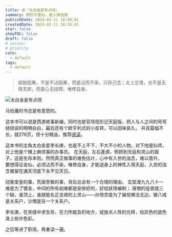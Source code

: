 ```yaml
---
title: 读『太白金星有点烦』
summary: 修的不是仙，是人情世故
publishDate: 2024-02-11 18:08:01
createdDate: 2024-02-11 10:34:42
star: false
showTOC: false
draft: false
# series:
# priority
cate:
  - default
tags:
  - default
---
```


> 超脱因果，不是不沾因果，而是沾而不染，只存己念；太上忘情，也不是无情无欲，而是心无挂碍，唯修自身。

![太白金星有点烦](/image/2024-02-11_00-00-00.jpg)

马伯庸的书总是有意思的。

这本书可以说是西游故事新编，同时也是官场现形记天庭版，把人与人之间的弯弯绕绕说的明明白白，最后还有个欧亨利式的小反转，可以回味良久。
并且篇幅不长，就276页，但十分精品，推荐[阅读](https://book.douban.com/subject/36328704/)。

这本书的主角太白金星李长庚，也是不上不下，不大不小的人物。对下他是仙师，对上他是个摊上麻烦事的办事员。
在天庭，左右逢源，照顾到天庭和灵山的面子，这是生存本则。然而真正做事的难免估计，心中有入世的浊念，难以晋升。
要想得证金仙，必须沾而不染，唯修自身，才能送身上的神性入得天庭，入世的浊念被留在通天河底下永不见天日。

冠冕堂皇的事，荒唐至极的事，背后总会有一个合理的理由。
玄奘渡九九八十一难是为了镀金，中间的所有劫难都是安排好的，好给妖怪编制；
唐僧的徒弟就三个缺，谁顶上，谁就能名正言顺的上灵山——孙悟空是为了展现佛法无边，猪八戒是关系户，沙僧是另一个关系户。

李长庚，在夹缝中求生存，在力所能及的地方，绽放点人性的光辉，给灰色的底色泼上些许色彩。

之后等进了职场，再重读一遍。
